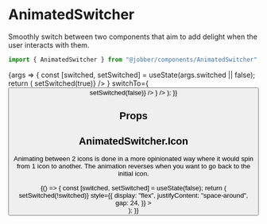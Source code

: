 
<Meta title="Components/AnimatedSwitcher" component={AnimatedSwitcher} />

# AnimatedSwitcher

Smoothly switch between two components that aim to add delight when the user
interacts with them.

```ts
import { AnimatedSwitcher } from "@jobber/components/AnimatedSwitcher";
```

<Canvas>
  <Story name="AnimatedSwitcher">
    {args => {
      const [switched, setSwitched] = useState(args.switched || false);
      return (
        <AnimatedSwitcher
          {...args}
          switched={switched}
          initialChild={
            <Button label="Mark complete" onClick={() => setSwitched(true)} />
          }
          switchTo={
            <Button
              icon="checkmark"
              label="Complete"
              type="secondary"
              onClick={() => setSwitched(false)}
            />
          }
        />
      );
    }}
  </Story>
</Canvas>

## Props

<ArgsTable of={AnimatedSwitcher} story="AnimatedSwitcher" />

## AnimatedSwitcher.Icon

Animating between 2 icons is done in a more opinionated way where it would spin
from 1 icon to another. The animation reverses when you want to go back to the
initial icon.

<Canvas>
  {() => {
    const [switched, setSwitched] = useState(false);
    return (
      <div
        onClick={() => setSwitched(!switched)}
        style={{
          display: "flex",
          justifyContent: "space-around",
          gap: 24,
        }}
      >
        <AnimatedSwitcher.Icon
          switched={switched}
          initialIcon="add"
          switchToIcon="checkmark"
        />
        <AnimatedSwitcher.Icon
          switched={switched}
          initialIcon="menu"
          switchToIcon="backArrow"
        />
        <AnimatedSwitcher.Icon
          switched={switched}
          initialIcon="event"
          switchToIcon="remove"
        />
        <AnimatedSwitcher.Icon
          switched={switched}
          initialIcon="eye"
          switchToIcon="eyeCrossed"
        />
      </div>
    );
  }}
</Canvas>

<ArgsTable of={AnimatedSwitcher.Icon} />
